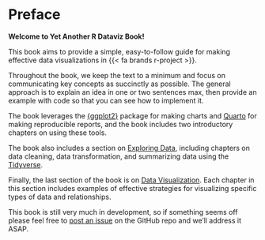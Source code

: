 # Preface {#sec-preface .unnumbered}

**Welcome to Yet Another R Dataviz Book!**

This book aims to provide a simple, easy-to-follow guide for making effective data visualizations in {{< fa brands r-project >}}.

Throughout the book, we keep the text to a minimum and focus on communicating key concepts as succinctly as possible. The general approach is to explain an idea in one or two sentences max, then provide an example with code so that you can see how to implement it.

The book leverages the [{ggplot2}](https://ggplot2.tidyverse.org/) package for making charts and [Quarto](https://quarto.org/) for making reproducible reports, and the book includes two introductory chapters on using these tools.

The book also includes a section on [Exploring Data](part2-exploring.qmd), including chapters on data cleaning, data transformation, and summarizing data using the [Tidyverse](https://www.tidyverse.org/).

Finally, the last section of the book is on [Data Visualization](part3-data-viz.qmd). Each chapter in this section includes examples of effective strategies for visualizing specific types of data and relationships.

This book is still very much in development, so if something seems off please feel free to [post an issue](https://github.com/jhelvy/yardbook/issues) on the GitHub repo and we'll address it ASAP.

